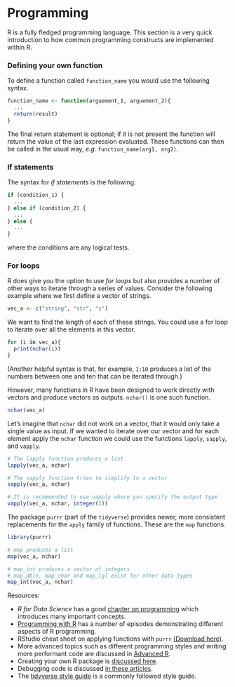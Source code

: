 
# Programming


R is a fully fledged programming language. This section is a very quick introduction to how common programming constructs are implemented within R.

### Defining your own function

To define a function called `function_name` you would use the following syntax.
```{r eval=FALSE}

function_name <- function(arguement_1, arguement_2){
  ...
  return(result)
}

```

The final return statement is optional; if it is not present the function will return the value of the last expression evaluated. These functions can then be called in the usual way, *e.g.* `function_name(arg1, arg2)`.

### If statements

The syntax for *if statements* is the following:
```{r eval=FALSE}

if (condition_1) {
  ...
} else if (condition_2) {
  ...
} else {
  ...
}


```
where the conditions are any logical tests.

### For loops

R does give you the option to use *for loops* but also provides a number of other ways to iterate through a series of values. Consider the following example where we first define a vector of strings.
```{r eval=FALSE}

vec_a <- c("string", "str", "s")

```

We want to find the length of each of these strings. You could use a for loop to iterate over all the elements in this vector.
```{r eval=FALSE}

for (i in vec_a){
  print(nchar(i))
}


```
(Another helpful syntax is that, for example, `1:10` produces a list of the numbers between one and ten that can be iterated through.)

However, many functions in R have been designed to work directly with vectors and produce vectors as outputs. `nchar()` is one such function.

```{r eval=FALSE}
nchar(vec_a)
```

Let's imagine that `nchar` did not work on a vector, that it would only take a single value as input. If we wanted to iterate over our vector and for each element apply the `nchar` function we could use the functions `lapply`, `sapply`, and `vapply`. 
```{r eval=FALSE}

# The lapply function produces a list
lapply(vec_a, nchar)

# The sapply function tries to simplify to a vector
sapply(vec_a, nchar)

# It is recommended to use vapply where you specify the output type
vapply(vec_a, nchar, integer(1))

```

The package `purrr` (part of the `tidyverse`) provides newer, more consistent replacements for the `apply` family of functions. These are the `map` functions.
```{r eval=FALSE}
library(purrr)

# map produces a list
map(vec_a, nchar)

# map_int produces a vector of integers
# map_dble, map_char and map_lgl exist for other data types
map_int(vec_a, nchar)

```


Resources:

* *R for Data Science* has a good [chapter on programming](http://r4ds.had.co.nz/program-intro.html) which introduces many important concepts.
* [Programming with R](https://swcarpentry.github.io/r-novice-inflammation/) has a number of episodes demonstrating different aspects of R programming.
* RStudio cheat sheet on applying functions with `purrr` [(Download here)](https://github.com/rstudio/cheatsheets/raw/master/purrr.pdf).
* More advanced topics such as different programming styles and writing more performant code are discussed in [Advanced R](http://adv-r.had.co.nz/).
* Creating your own R package is [discussed here](http://r-pkgs.had.co.nz/).
* Debugging code is discussed [in these articles](https://support.rstudio.com/hc/en-us/articles/205612627-Debugging-with-Rstudio).
* The [tidyverse style guide](http://style.tidyverse.org/) is a commonly followed style guide.


